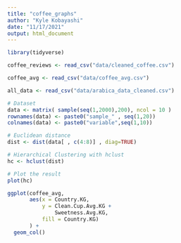 ```yaml
---
title: "coffee_graphs"
author: "Kyle Kobayashi"
date: "11/17/2021"
output: html_document
---
```


```r
library(tidyverse)
```


```r
coffee_reviews <- read_csv("data/cleaned_coffee.csv")

coffee_avg <- read_csv("data/coffee_avg.csv")

all_data <- read_csv("data/arabica_data_cleaned.csv")

```


```r

# Dataset 
data <- matrix( sample(seq(1,2000),200), ncol = 10 )
rownames(data) <- paste0("sample_" , seq(1,20))
colnames(data) <- paste0("variable",seq(1,10))

# Euclidean distance
dist <- dist(data[ , c(4:8)] , diag=TRUE)

# Hierarchical Clustering with hclust
hc <- hclust(dist)

# Plot the result
plot(hc)

```
```r

ggplot(coffee_avg,
       aes(x = Country.KG,
           y = Clean.Cup.Avg.KG + 
               Sweetness.Avg.KG,
           fill = Country.KG) 
       ) +
  geom_col()

```
